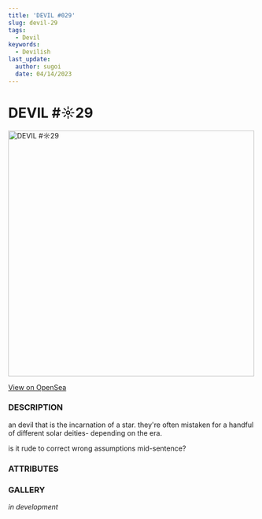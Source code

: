 ```yaml
---
title: 'DEVIL #029'
slug: devil-29
tags:
  - Devil
keywords:
  - Devilish
last_update:
  author: sugoi
  date: 04/14/2023
---
```



# DEVIL #☼29

<img src='https://nft-cdn.alchemy.com/eth-mainnet/44a1323af6e8c3f5736a84977693d095' alt='DEVIL #☼29' width='500' />

[View on OpenSea](https://opensea.io/assets/ethereum/0x231EDa2D0E36E5254515B7625D1201f7b4617cf4/30)

### DESCRIPTION

an devil that is the incarnation of a star. they're often mistaken for a handful of different solar deities- depending on the era.

is it rude to correct wrong assumptions mid-sentence?

### ATTRIBUTES

<AttributeTag traitType='HUMANITY' value='LOW' />
<AttributeTag traitType='NATURE' value='DREAMY' />
<AttributeTag traitType='TYPE' value='DEVIL' />
<AttributeTag traitType='SUBTYPE' value='ONEIROS' />

### GALLERY

_in development_
